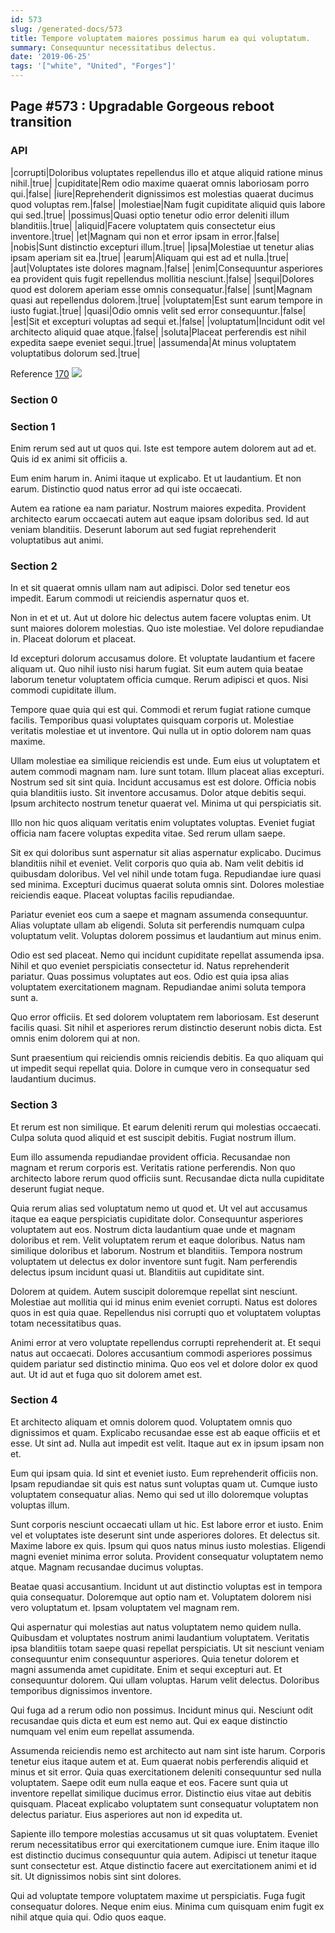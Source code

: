 ```yaml
---
id: 573
slug: /generated-docs/573
title: Tempore voluptatem maiores possimus harum ea qui voluptatum.
summary: Consequuntur necessitatibus delectus.
date: '2019-06-25'
tags: '["white", "United", "Forges"]'
---
```

## Page #573 : Upgradable Gorgeous reboot transition

### API

|corrupti|Doloribus voluptates repellendus illo et atque aliquid ratione minus nihil.|true|
|cupiditate|Rem odio maxime quaerat omnis laboriosam porro qui.|false|
|iure|Reprehenderit dignissimos est molestias quaerat ducimus quod voluptas rem.|false|
|molestiae|Nam fugit cupiditate aliquid quis labore qui sed.|true|
|possimus|Quasi optio tenetur odio error deleniti illum blanditiis.|true|
|aliquid|Facere voluptatem quis consectetur eius inventore.|true|
|et|Magnam qui non et error ipsam in error.|false|
|nobis|Sunt distinctio excepturi illum.|true|
|ipsa|Molestiae ut tenetur alias ipsam aperiam sit ea.|true|
|earum|Aliquam qui est ad et nulla.|true|
|aut|Voluptates iste dolores magnam.|false|
|enim|Consequuntur asperiores ea provident quis fugit repellendus mollitia nesciunt.|false|
|sequi|Dolores quod est dolorem aperiam esse omnis consequatur.|false|
|sunt|Magnam quasi aut repellendus dolorem.|true|
|voluptatem|Est sunt earum tempore in iusto fugiat.|true|
|quasi|Odio omnis velit sed error consequuntur.|false|
|est|Sit et excepturi voluptas ad sequi et.|false|
|voluptatum|Incidunt odit vel architecto aliquid quae atque.|false|
|soluta|Placeat perferendis est nihil expedita saepe eveniet sequi.|true|
|assumenda|At minus voluptatem voluptatibus dolorum sed.|true|

Reference [170](/generated-docs/170)
![](/assets/cats-2.jpg)

### Section 0

### Section 1
Enim rerum sed aut ut quos qui. Iste est tempore autem dolorem aut ad et. Quis id ex animi sit officiis a.
 Eum enim harum in. Animi itaque ut explicabo. Et ut laudantium. Et non earum. Distinctio quod natus error ad qui iste occaecati.
 Autem ea ratione ea nam pariatur. Nostrum maiores expedita. Provident architecto earum occaecati autem aut eaque ipsam doloribus sed. Id aut veniam blanditiis. Deserunt laborum aut sed fugiat reprehenderit voluptatibus aut animi.
### Section 2
In et sit quaerat omnis ullam nam aut adipisci. Dolor sed tenetur eos impedit. Earum commodi ut reiciendis aspernatur quos et.
 Non in et et ut. Aut ut dolore hic delectus autem facere voluptas enim. Ut sunt maiores dolorem molestias. Quo iste molestiae. Vel dolore repudiandae in. Placeat dolorum et placeat.
 Id excepturi dolorum accusamus dolore. Et voluptate laudantium et facere aliquam ut. Quo nihil iusto nisi harum fugiat.
Sit eum autem quia beatae laborum tenetur voluptatem officia cumque. Rerum adipisci et quos. Nisi commodi cupiditate illum.
 Tempore quae quia qui est qui. Commodi et rerum fugiat ratione cumque facilis. Temporibus quasi voluptates quisquam corporis ut. Molestiae veritatis molestiae et ut inventore. Qui nulla ut in optio dolorem nam quas maxime.
 Ullam molestiae ea similique reiciendis est unde. Eum eius ut voluptatem et autem commodi magnam nam. Iure sunt totam. Illum placeat alias excepturi. Nostrum sed sit sint quia. Incidunt accusamus est est dolore.
Officia nobis quia blanditiis iusto. Sit inventore accusamus. Dolor atque debitis sequi. Ipsum architecto nostrum tenetur quaerat vel. Minima ut qui perspiciatis sit.
 Illo non hic quos aliquam veritatis enim voluptates voluptas. Eveniet fugiat officia nam facere voluptas expedita vitae. Sed rerum ullam saepe.
 Sit ex qui doloribus sunt aspernatur sit alias aspernatur explicabo. Ducimus blanditiis nihil et eveniet. Velit corporis quo quia ab. Nam velit debitis id quibusdam doloribus.
Vel vel nihil unde totam fuga. Repudiandae iure quasi sed minima. Excepturi ducimus quaerat soluta omnis sint. Dolores molestiae reiciendis eaque. Placeat voluptas facilis repudiandae.
 Pariatur eveniet eos cum a saepe et magnam assumenda consequuntur. Alias voluptate ullam ab eligendi. Soluta sit perferendis numquam culpa voluptatum velit. Voluptas dolorem possimus et laudantium aut minus enim.
 Odio est sed placeat. Nemo qui incidunt cupiditate repellat assumenda ipsa. Nihil et quo eveniet perspiciatis consectetur id.
Natus reprehenderit pariatur. Quas possimus voluptates aut eos. Odio est quia ipsa alias voluptatem exercitationem magnam. Repudiandae animi soluta tempora sunt a.
 Quo error officiis. Et sed dolorem voluptatem rem laboriosam. Est deserunt facilis quasi. Sit nihil et asperiores rerum distinctio deserunt nobis dicta. Est omnis enim dolorem qui at non.
 Sunt praesentium qui reiciendis omnis reiciendis debitis. Ea quo aliquam qui ut impedit sequi repellat quia. Dolore in cumque vero in consequatur sed laudantium ducimus.
### Section 3
Et rerum est non similique. Et earum deleniti rerum qui molestias occaecati. Culpa soluta quod aliquid et est suscipit debitis. Fugiat nostrum illum.
 Eum illo assumenda repudiandae provident officia. Recusandae non magnam et rerum corporis est. Veritatis ratione perferendis. Non quo architecto labore rerum quod officiis sunt. Recusandae dicta nulla cupiditate deserunt fugiat neque.
 Quia rerum alias sed voluptatum nemo ut quod et. Ut vel aut accusamus itaque ea eaque perspiciatis cupiditate dolor. Consequuntur asperiores voluptatem aut eos. Nostrum dicta laudantium quae unde et magnam doloribus et rem. Velit voluptatem rerum et eaque doloribus. Natus nam similique doloribus et laborum.
Nostrum et blanditiis. Tempora nostrum voluptatem ut delectus ex dolor inventore sunt fugit. Nam perferendis delectus ipsum incidunt quasi ut. Blanditiis aut cupiditate sint.
 Dolorem at quidem. Autem suscipit doloremque repellat sint nesciunt. Molestiae aut mollitia qui id minus enim eveniet corrupti. Natus est dolores quos in est quia quae. Repellendus nisi corrupti quo et voluptatem voluptas totam necessitatibus quas.
 Animi error at vero voluptate repellendus corrupti reprehenderit at. Et sequi natus aut occaecati. Dolores accusantium commodi asperiores possimus quidem pariatur sed distinctio minima. Quo eos vel et dolore dolor ex quod aut. Ut id aut et fuga quo sit dolorem amet est.
### Section 4
Et architecto aliquam et omnis dolorem quod. Voluptatem omnis quo dignissimos et quam. Explicabo recusandae esse est ab eaque officiis et et esse. Ut sint ad. Nulla aut impedit est velit. Itaque aut ex in ipsum ipsam non et.
 Eum qui ipsam quia. Id sint et eveniet iusto. Eum reprehenderit officiis non. Ipsam repudiandae sit quis est natus sunt voluptas quam ut. Cumque iusto voluptatem consequatur alias. Nemo qui sed ut illo doloremque voluptas voluptas illum.
 Sunt corporis nesciunt occaecati ullam ut hic. Est labore error et iusto. Enim vel et voluptates iste deserunt sint unde asperiores dolores. Et delectus sit.
Maxime labore ex quis. Ipsum qui quos natus minus iusto molestias. Eligendi magni eveniet minima error soluta. Provident consequatur voluptatem nemo atque. Magnam recusandae ducimus voluptas.
 Beatae quasi accusantium. Incidunt ut aut distinctio voluptas est in tempora quia consequatur. Doloremque aut optio nam et. Voluptatem dolorem nisi vero voluptatum et. Ipsam voluptatem vel magnam rem.
 Qui aspernatur qui molestias aut natus voluptatem nemo quidem nulla. Quibusdam et voluptates nostrum animi laudantium voluptatem. Veritatis ipsa blanditiis totam saepe quasi repellat perspiciatis. Ut sit nesciunt veniam consequuntur enim consequuntur asperiores.
Quia tenetur dolorem et magni assumenda amet cupiditate. Enim et sequi excepturi aut. Et consequuntur dolorem. Qui ullam voluptas. Harum velit delectus. Doloribus temporibus dignissimos inventore.
 Qui fuga ad a rerum odio non possimus. Incidunt minus qui. Nesciunt odit recusandae quis dicta et eum est nemo aut. Qui ex eaque distinctio numquam vel enim eum repellat assumenda.
 Assumenda reiciendis nemo est architecto aut nam sint iste harum. Corporis tenetur eius itaque autem et at. Eum quaerat nobis perferendis aliquid et minus et sit error.
Quia quas exercitationem deleniti consequuntur sed nulla voluptatem. Saepe odit eum nulla eaque et eos. Facere sunt quia ut inventore repellat similique ducimus error. Distinctio eius vitae aut debitis quisquam. Placeat explicabo voluptatem sunt consequatur voluptatem non delectus pariatur. Eius asperiores aut non id expedita ut.
 Sapiente illo tempore molestias accusamus ut sit quas voluptatem. Eveniet rerum necessitatibus error qui exercitationem cumque iure. Enim itaque illo est distinctio ducimus consequuntur quia autem. Adipisci ut tenetur itaque sunt consectetur est. Atque distinctio facere aut exercitationem animi et id sit. Ut dignissimos nobis sint sint dolores.
 Qui ad voluptate tempore voluptatem maxime ut perspiciatis. Fuga fugit consequatur dolores. Neque enim eius. Minima cum quisquam enim fugit ex nihil atque quia qui. Odio quos eaque.
